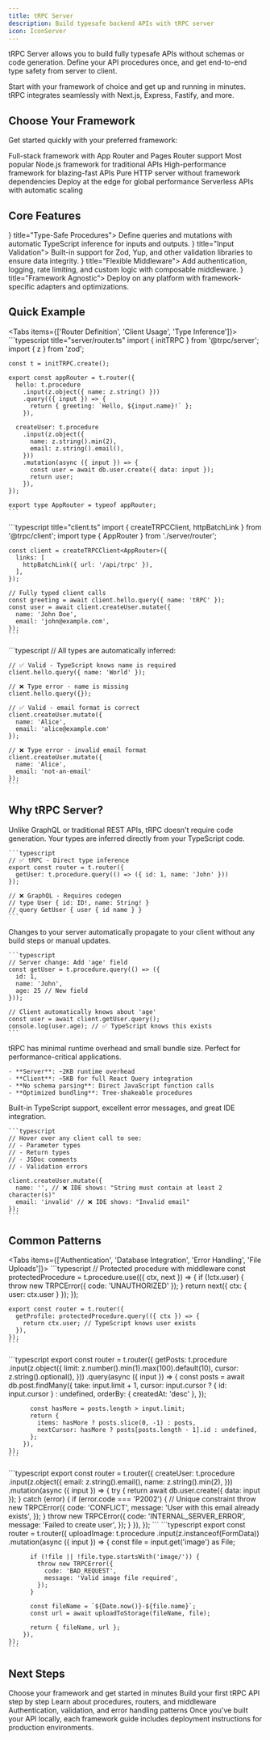 ```yaml
---
title: tRPC Server
description: Build typesafe backend APIs with tRPC server
icon: IconServer
---
```


tRPC Server allows you to build fully typesafe APIs without schemas or code generation. Define your API procedures once, and get end-to-end type safety from server to client.

<Callout title="Framework-First Approach">
  Start with your framework of choice and get up and running in minutes. tRPC
  integrates seamlessly with Next.js, Express, Fastify, and more.
</Callout>

## Choose Your Framework

Get started quickly with your preferred framework:

<Cards>
  <Card title="Next.js" href="/docs/server/framework/nextjs" icon="⚡">
    Full-stack framework with App Router and Pages Router support
  </Card>
  <Card title="Express" href="/docs/server/framework/express" icon="🚂">
    Most popular Node.js framework for traditional APIs
  </Card>
  <Card title="Fastify" href="/docs/server/framework/fastify" icon="⚡">
    High-performance framework for blazing-fast APIs
  </Card>
  <Card title="Standalone" href="/docs/server/framework/standalone" icon="🏭">
    Pure HTTP server without framework dependencies
  </Card>
  <Card
    title="Cloudflare Workers"
    href="/docs/server/framework/cloudflare-workers"
    icon="☁️"
  >
    Deploy at the edge for global performance
  </Card>
  <Card title="AWS Lambda" href="/docs/server/framework/aws-lambda" icon="☁️">
    Serverless APIs with automatic scaling
  </Card>
</Cards>

## Core Features

<Cards>
  <Card icon={<IconCode />} title="Type-Safe Procedures">
    Define queries and mutations with automatic TypeScript inference for inputs
    and outputs.
  </Card>
  <Card icon={<IconShield />} title="Input Validation">
    Built-in support for Zod, Yup, and other validation libraries to ensure data
    integrity.
  </Card>
  <Card icon={<IconPuzzle />} title="Flexible Middleware">
    Add authentication, logging, rate limiting, and custom logic with composable
    middleware.
  </Card>
  <Card icon={<IconPlug />} title="Framework Agnostic">
    Deploy on any platform with framework-specific adapters and optimizations.
  </Card>
</Cards>

## Quick Example

<Tabs items={['Router Definition', 'Client Usage', 'Type Inference']}>
  <Tab value="Router Definition">
    ```typescript title="server/router.ts"
    import { initTRPC } from '@trpc/server';
    import { z } from 'zod';
    
    const t = initTRPC.create();
    
    export const appRouter = t.router({
      hello: t.procedure
        .input(z.object({ name: z.string() }))
        .query(({ input }) => {
          return { greeting: `Hello, ${input.name}!` };
        }),
      
      createUser: t.procedure
        .input(z.object({
          name: z.string().min(2),
          email: z.string().email(),
        }))
        .mutation(async ({ input }) => {
          const user = await db.user.create({ data: input });
          return user;
        }),
    });
    
    export type AppRouter = typeof appRouter;
    ```
  </Tab>
  <Tab value="Client Usage">
    ```typescript title="client.ts"
    import { createTRPCClient, httpBatchLink } from '@trpc/client';
    import type { AppRouter } from './server/router';
    
    const client = createTRPCClient<AppRouter>({
      links: [
        httpBatchLink({ url: '/api/trpc' }),
      ],
    });
    
    // Fully typed client calls
    const greeting = await client.hello.query({ name: 'tRPC' });
    const user = await client.createUser.mutate({
      name: 'John Doe',
      email: 'john@example.com',
    });
    ```
  </Tab>
  <Tab value="Type Inference">
    ```typescript
    // All types are automatically inferred:
    
    // ✅ Valid - TypeScript knows name is required
    client.hello.query({ name: 'World' });
    
    // ❌ Type error - name is missing
    client.hello.query({});
    
    // ✅ Valid - email format is correct
    client.createUser.mutate({
      name: 'Alice',
      email: 'alice@example.com'
    });
    
    // ❌ Type error - invalid email format
    client.createUser.mutate({
      name: 'Alice',
      email: 'not-an-email'
    });
    ```
  </Tab>
</Tabs>

## Why tRPC Server?

<Accordions>
  <Accordion title="No Code Generation">
    Unlike GraphQL or traditional REST APIs, tRPC doesn't require code generation. Your types are inferred directly from your TypeScript code.
    
    ```typescript
    // ✅ tRPC - Direct type inference
    export const router = t.router({
      getUser: t.procedure.query(() => ({ id: 1, name: 'John' }))
    });
    
    // ❌ GraphQL - Requires codegen
    // type User { id: ID!, name: String! }
    // query GetUser { user { id name } }
    ```
  </Accordion>
  
  <Accordion title="End-to-End Type Safety">
    Changes to your server automatically propagate to your client without any build steps or manual updates.
    
    ```typescript
    // Server change: Add 'age' field
    const getUser = t.procedure.query(() => ({ 
      id: 1, 
      name: 'John',
      age: 25 // New field
    }));
    
    // Client automatically knows about 'age'
    const user = await client.getUser.query();
    console.log(user.age); // ✅ TypeScript knows this exists
    ```
  </Accordion>
  
  <Accordion title="Lightweight & Fast">
    tRPC has minimal runtime overhead and small bundle size. Perfect for performance-critical applications.
    
    - **Server**: ~2KB runtime overhead
    - **Client**: ~5KB for full React Query integration
    - **No schema parsing**: Direct JavaScript function calls
    - **Optimized bundling**: Tree-shakeable procedures
  </Accordion>
  
  <Accordion title="Developer Experience">
    Built-in TypeScript support, excellent error messages, and great IDE integration.
    
    ```typescript
    // Hover over any client call to see:
    // - Parameter types
    // - Return types  
    // - JSDoc comments
    // - Validation errors
    
    client.createUser.mutate({
      name: '', // ❌ IDE shows: "String must contain at least 2 character(s)"
      email: 'invalid' // ❌ IDE shows: "Invalid email"
    });
    ```
  </Accordion>
</Accordions>

## Common Patterns

<Tabs items={['Authentication', 'Database Integration', 'Error Handling', 'File Uploads']}>
  <Tab value="Authentication">
    ```typescript
    // Protected procedure with middleware
    const protectedProcedure = t.procedure.use(({ ctx, next }) => {
      if (!ctx.user) {
        throw new TRPCError({ code: 'UNAUTHORIZED' });
      }
      return next({ ctx: { user: ctx.user } });
    });
    
    export const router = t.router({
      getProfile: protectedProcedure.query(({ ctx }) => {
        return ctx.user; // TypeScript knows user exists
      }),
    });
    ```
  </Tab>
  
  <Tab value="Database Integration">
    ```typescript
    export const router = t.router({
      getPosts: t.procedure
        .input(z.object({
          limit: z.number().min(1).max(100).default(10),
          cursor: z.string().optional(),
        }))
        .query(async ({ input }) => {
          const posts = await db.post.findMany({
            take: input.limit + 1,
            cursor: input.cursor ? { id: input.cursor } : undefined,
            orderBy: { createdAt: 'desc' },
          });
          
          const hasMore = posts.length > input.limit;
          return {
            items: hasMore ? posts.slice(0, -1) : posts,
            nextCursor: hasMore ? posts[posts.length - 1].id : undefined,
          };
        }),
    });
    ```
  </Tab>
  
  <Tab value="Error Handling">
    ```typescript
    export const router = t.router({
      createUser: t.procedure
        .input(z.object({
          email: z.string().email(),
          name: z.string().min(2),
        }))
        .mutation(async ({ input }) => {
          try {
            return await db.user.create({ data: input });
          } catch (error) {
            if (error.code === 'P2002') { // Unique constraint
              throw new TRPCError({
                code: 'CONFLICT',
                message: 'User with this email already exists',
              });
            }
            throw new TRPCError({
              code: 'INTERNAL_SERVER_ERROR',
              message: 'Failed to create user',
            });
          }
        }),
    });
    ```
  </Tab>
  
  <Tab value="File Uploads">
    ```typescript
    export const router = t.router({
      uploadImage: t.procedure
        .input(z.instanceof(FormData))
        .mutation(async ({ input }) => {
          const file = input.get('image') as File;
          
          if (!file || !file.type.startsWith('image/')) {
            throw new TRPCError({
              code: 'BAD_REQUEST',
              message: 'Valid image file required',
            });
          }
          
          const fileName = `${Date.now()}-${file.name}`;
          const url = await uploadToStorage(fileName, file);
          
          return { fileName, url };
        }),
    });
    ```
  </Tab>
</Tabs>

## Next Steps

<Cards>
  <Card title="Framework Setup" href="/docs/server/framework">
    Choose your framework and get started in minutes
  </Card>
  <Card title="Quick Tutorial" href="/docs/server/quickstart">
    Build your first tRPC API step by step
  </Card>
  <Card title="Core Concepts" href="/docs/server/procedures">
    Learn about procedures, routers, and middleware
  </Card>
  <Card title="Best Practices" href="/docs/server/authorization">
    Authentication, validation, and error handling patterns
  </Card>
</Cards>

<Callout title="Ready to deploy?">
  Once you've built your API locally, each framework guide includes deployment
  instructions for production environments.
</Callout>
